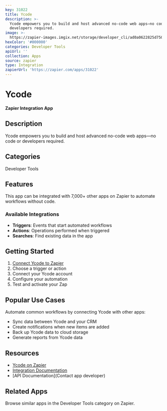 ```yaml
---
key: 31022
title: Ycode
description: >-
  Ycode empowers you to build and host advanced no-code web apps—no code or
  developers required.
image: >-
  https://zapier-images.imgix.net/storage/developer_cli/ad0a0622825d7502b8debd2da3259ab8.png?auto=format%2Ccompress&ixlib=python-3.0.0&q=50
hexColor: '#000000'
categories: Developer Tools
apiUrl: ''
collection: Apps
source: zapier
type: Integration
zapierUrl: 'https://zapier.com/apps/31022'
---
```

# Ycode

**Zapier Integration App**

## Description

Ycode empowers you to build and host advanced no-code web apps—no code or developers required.

## Categories

Developer Tools

## Features

This app can be integrated with 7,000+ other apps on Zapier to automate workflows without code.

### Available Integrations

- **Triggers**: Events that start automated workflows
- **Actions**: Operations performed when triggered
- **Searches**: Find existing data in the app

## Getting Started

1. [Connect Ycode to Zapier](https://zapier.com/apps/31022)
2. Choose a trigger or action
3. Connect your Ycode account
4. Configure your automation
5. Test and activate your Zap

## Popular Use Cases

Automate common workflows by connecting Ycode with other apps:

- Sync data between Ycode and your CRM
- Create notifications when new items are added
- Back up Ycode data to cloud storage
- Generate reports from Ycode data

## Resources

- [Ycode on Zapier](https://zapier.com/apps/31022)
- [Integration Documentation](https://zapier.com/apps/31022/integrations)
- [API Documentation](Contact app developer)

## Related Apps

Browse similar apps in the Developer Tools category on Zapier.
